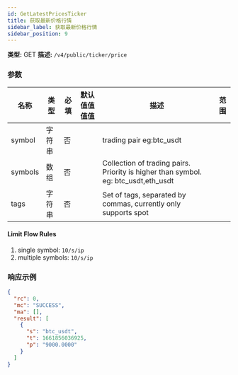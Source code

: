 ```yaml
---
id: GetLatestPricesTicker
title: 获取最新价格行情
sidebar_label: 获取最新价格行情
sidebar_position: 9
---
```


**类型:** GET **描述:** `/v4/public/ticker/price`

### 参数

| 名称 | 类型 | 必填 | 默认值值值值 | 描述 | 范围 |
| --- | --- | --- | --- | --- | --- |
| symbol | 字符串 | 否 |  | trading pair eg:btc_usdt |  |
| symbols | 数组 | 否 |  | Collection of trading pairs. Priority is higher than symbol. eg: btc_usdt,eth_usdt |  |
| tags | 字符串 | 否 |  | Set of tags, separated by commas, currently only supports spot |  |

#### **Limit Flow Rules**

1. single symbol: `10/s/ip`
2. multiple symbols: `10/s/ip`

### 响应示例

```json title="Response"
{
  "rc": 0,
  "mc": "SUCCESS",
  "ma": [],
  "result": [
    {
      "s": "btc_usdt",
      "t": 1661856036925,
      "p": "9000.0000"
    }
  ]
}
```
